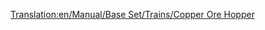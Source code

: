 [[Translation:en/Manual/Base Set/Trains/Copper Ore Hopper]]
{{nl/Manual/Base Set/Trains/Wagons|Naam=Koperwagon
|Afbeelding=[[File:en/Manual/Base Set/Trains/Copperorehopper.png]]
|NormaalKosten=£1,048 ($2,096)
|NormaalGewicht=19 / 49 t
|NormaalCapaciteit=30 ton koper
|MonoKosten="
|MonoGewicht=19 / 54 t
|MonoCapaciteit=35 ton koper
|MagKosten="
|MagGewicht=19 / 56 t
|MagCapaciteit=37 ton koper
|Omschrijving=Deze wagon is bedoelt voor het transport van koper tussen kopermijnen en fabrieken in het subtropische klimaat
}}